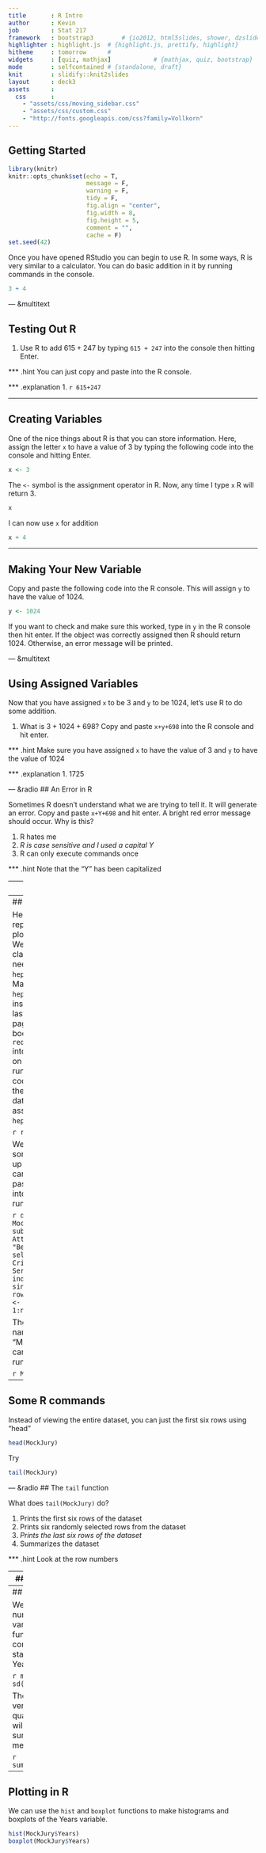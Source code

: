 ```yaml
---
title       : R Intro
author      : Kevin
job         : Stat 217
framework   : bootstrap3        # {io2012, html5slides, shower, dzslides, ...}
highlighter : highlight.js  # {highlight.js, prettify, highlight}
hitheme     : tomorrow      # 
widgets     : [quiz, mathjax]            # {mathjax, quiz, bootstrap}
mode        : selfcontained # {standalone, draft}
knit        : slidify::knit2slides
layout      : deck3
assets      : 
  css       : 
    - "assets/css/moving_sidebar.css"
    - "assets/css/custom.css"
    - "http://fonts.googleapis.com/css?family=Vollkorn"
--- 
```


## Getting Started

```r
library(knitr)
knitr::opts_chunk$set(echo = T, 
                      message = F, 
                      warning = F, 
                      tidy = F, 
                      fig.align = "center", 
                      fig.width = 8, 
                      fig.height = 5, 
                      comment = "", 
                      cache = F)
set.seed(42)
```


Once you have opened RStudio you can begin to use R.  In some ways, R is very similar to a calculator.  You can do basic addition in it by running commands in the console.

```r
3 + 4
```

--- &multitext

## Testing Out R

1. Use R to add $615+247$ by typing `615 + 247` into the console then hitting Enter.

*** .hint
You can just copy and paste into the R console.

*** .explanation
1. <span class='answer'>`r 615+247`</span>

---

## Creating Variables

One of the nice things about R is that you can store information.  Here, assign the letter `x` to have a value of 3 by typing the following code into the console and hitting Enter.

```r
x <- 3
```

The `<-` symbol is the assignment operator in R.  Now, any time I type `x` R will return 3.

```r
x
```

I can now use `x` for addition

```r
x + 4
```

--- 

## Making Your New Variable

Copy and paste the following code into the R console.  This will assign `y` to have the value of 1024.

```r
y <- 1024
```

If you want to check and make sure this worked, type in `y` in the R console then hit enter.  If the object was correctly assigned then R should return 1024.  Otherwise, an error message will be printed.

--- &multitext

## Using Assigned Variables

Now that you have assigned `x` to be 3 and `y` to be 1024, let's use R to do some addition.

1. What is $3 + 1024 + 698$?  Copy and paste `x+y+698` into the R console and hit enter.


*** .hint
Make sure you have assigned `x` to have the value of 3 and `y` to have the value of 1024

*** .explanation
1. <span class='answer'>1725</span>

--- &radio
## An Error in R

Sometimes R doesn't understand what we are trying to tell it.  It will generate an error.  Copy and paste `x+Y+698` and hit enter.  A bright red error message should occur.  Why is this?

1. R hates me 
2. _R is case sensitive and I used a capital Y_
3. R can only execute commands once

*** .hint
Note that the "Y" has been capitalized

---
## R Scripts

Scripts are very useful in R because the allow us to save the commands that we've run.  To open up a script, click **File** -> **New File** -> **R Script**.  A new script should appear and your screen should look something like this.

<iframe src='img/new-r-script.png' width='700' height='400' frameborder='0'>
</iframe>

You can type a line of code into the R script, then hit Ctrl+Enter to run that line.  Try typing 3+4 into your new R script then running that.  It should look something like

<iframe src='img/r-script-line-of-code.png' width='700' height='600' frameborder='0'>
</iframe>

---
## Mock Jury Data

Here, we'll need to reproduce the plots from Wednesday in class.  To begin, we need to load the `heplots` package.  Make sure the `heplots` package is installed (see the last paragraph of page 12 in your book) then type `require(heplots)` into your R script on a new line and run that line of code.  This loads all the code and datasets associated with the `heplots` package.

```r
require(heplots)
```

We need to do some work to set up the data.  You can just copy and paste this section into your script and run it.

```r
data(MockJury)
MockJury <- subset(MockJury, Attr != "Beautiful", select = c(Attr, Crime, Years, Serious, independent, sincere))
rownames(MockJury) <- 1:nrow(MockJury)
```

The dataset is now named "MockJury."  You can now view it by running

```r
MockJury
```

---
## Some R commands

Instead of viewing the entire dataset, you can just the first six rows using "head"

```r
head(MockJury)
```

Try

```r
tail(MockJury)
```

--- &radio
## The `tail` function

What does `tail(MockJury)` do?

1. Prints the first six rows of the dataset
2. Prints six randomly selected rows from the dataset
3. _Prints the last six rows of the dataset_
4. Summarizes the dataset

*** .hint
Look at the row numbers

--- 
## Selecting Variables

Each column in the dataset is named (these named columns are called variables).  You can tell R to only print the "Years" variable using the dollar sign.

```r
MockJury$Years
```

---
## More R functions

We can easily compute numerical summaries of variables using R functions.  Here, we compute the mean and standard deviation of the Years variable.

```r
mean(MockJury$Years)
sd(MockJury$Years)
```

The `summary` function is very useful in R.  For a quantitative variable, it will return the 5 number summary as well as the mean.

```r
summary(MockJury$Years)
```

---
## Plotting in R

We can use the `hist` and `boxplot` functions to make histograms and boxplots of the Years variable.

```r
hist(MockJury$Years)
boxplot(MockJury$Years)
```














